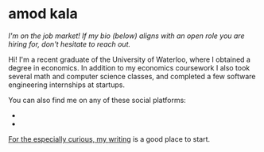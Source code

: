 
# amod kala

*I'm on the job market! If my bio (below) aligns with an open role you are hiring for, don't hesitate to reach out.*

Hi! I'm a recent graduate of the University of Waterloo, where I obtained a degree in economics. 
In addition to my economics coursework I also took several math and computer science classes, and 
completed a few software engineering internships at startups.

You can also find me on any of these social platforms:
- <A href="https://www.linkedin.com/in/amodkala/" text="LinkedIn" />
- <A href="https://github.com/amodkala" text="GitHub" />

For the especially curious, my [writing](/writing) is a good place to start.
